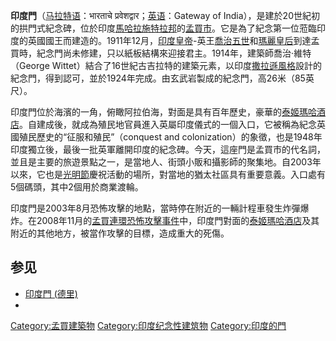 {{RoughTranslation}}
{{Short description|Arch-monument in Mumbai, India}}
{{Distinguish|text = the [[India_Gate|India Gate]],  (the [[World_War_I|World War I]] war memorial in [[New_Delhi|New Delhi]])}}
{{Use dmy dates|date=August 2019}}
{{Infobox building
| building_name       = 印度門
| native_building_name= भारताचे प्रवेशद्वार
| former_names        = 
| alternate_names     = 
| image               = [[File:Mumbai_03-2016_31_Gateway_of_India.jpg|350px]]
| caption             = 
| map_type            = India Mumbai 
| building_type       = [[凱旋門|凱旋門]]
| architectural_style = 印度哥德式（Indo-Saracenic）
| structural_system   =
| cost                = {{INR}}21 lakhs
| ren_cost            =
| location            = {{IND}}[[馬哈拉施特拉邦|馬哈拉施特拉邦]][[孟買市|孟買市]]
| address             =
| owner               = {{link-en|印度考古勘探團|Archaeological Survey of India}}（Archaeological Survey of India）
|coordinates     = {{coord|18.9219|72.8346|display=inline,title}}
|map_caption     = 印度門在[[馬哈拉施特拉邦|馬哈拉施特拉邦]]的位置
| start_date          = 1913年3月31日
| completion_date     = 1924年
| inauguration_date   = 1924年12月4日
| renovation_date     =
| affiliation         = 
| height              = {{convert|26|m|ft|0}}
| diameter            = {{convert|15|m|ft|0}}
| other_dimensions    =
| floor_area          =
| main_contractor     =
| architect           = George Wittet
| architecture_firm   = Gammon India
| structural_engineer =
| services_engineer   =
| civil_engineer      =
| other_designers     =
| quantity_surveyor   =
| awards              =
| ren_architect       = George Wittet
| ren_firm            =
| ren_str_engineer    =
| ren_serv_engineer   =
| ren_civ_engineer    =
| ren_oth_designers   =
| ren_qty_surveyor    =
| ren_awards          =
| references          =
}}

'''印度門'''（[[马拉特语|马拉特语]]：भारताचे प्रवेशद्वार；[[英语|英语]]：Gateway of India），是建於20世紀初的拱門式紀念碑，位於印度[[馬哈拉施特拉邦|馬哈拉施特拉邦]]的[[孟買|孟買市]]。它是為了紀念第一位蒞臨印度的英國國王而建造的。1911年12月，[[印度皇帝|印度皇帝]]-英王[[喬治五世|喬治五世]]和[[特克的瑪麗|瑪麗皇后]]到達孟買時，紀念門尚未修建，只以紙板結構來迎接君主。1914年，建築師喬治·維特（George Wittet）結合了16世紀古吉拉特的建築元素，以印度[[復興式建築#古典復興|撒拉遜風格]]設計的紀念門，得到認可，並於1924年完成。由玄武岩製成的紀念門，高26米（85英尺）。

印度門位於海濱的一角，俯瞰阿拉伯海，對面是具有百年歷史，豪華的[[泰姬瑪哈酒店|泰姬瑪哈酒店]]。自建成後，就成為殖民地官員進入英屬印度儀式的一個入口，它被稱為紀念英國殖民歷史的“征服和殖民”（conquest and colonization）的象徵，也是1948年印度獨立後，最後一批英軍離開印度的紀念碑。今天，這座門是孟買市的代名詞，並且是主要的旅遊景點之一，是當地人、街頭小販和攝影師的聚集地。自2003年以來，它也是[[光明節|光明節]]慶祝活動的場所，對當地的猶太社區具有重要意義。入口處有5個碼頭，其中2個用於商業渡輪。

印度門是2003年8月恐怖攻擊的地點，當時停在附近的一輛計程車發生炸彈爆炸。在2008年11月的[[2008年孟買連環恐怖襲擊|孟買連環恐怖攻擊事件]]中，印度門對面的[[泰姬瑪哈酒店|泰姬瑪哈酒店]]及其附近的其他地方，被當作攻擊的目標，造成重大的死傷。

==参见==
{{Commonscat|Gateway_of_India}}
* [[印度門_(德里)|印度門 (德里)]]
* {{osmrelation-inline|6356858}}

[[Category:孟買建築物|Category:孟買建築物]]
[[Category:印度纪念性建筑物|Category:印度纪念性建筑物]]
[[Category:印度的門|Category:印度的門]]
